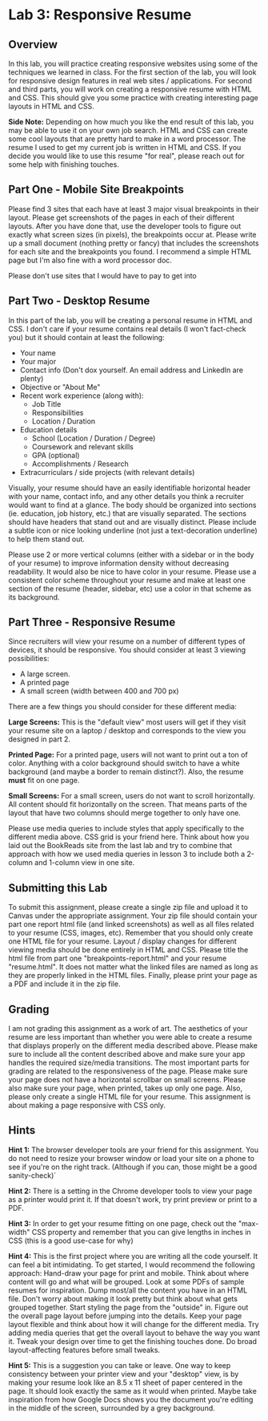 
# Lab 3: Responsive Resume

## Overview
In this lab, you will practice creating responsive websites using some of the techniques we learned in class. For the first section of the lab, you will look for responsive design features in real web sites / applications. For second and third parts, you will work on creating a responsive resume with HTML and CSS. This should give you some practice with creating interesting page layouts in HTML and CSS.

**Side Note:** Depending on how much you like the end result of this lab, you may be able to use it on your own job search. HTML and CSS can create some cool layouts that are pretty hard to make in a word processor.  The resume I used to get my current job is written in HTML and CSS. If you decide you would like to use this resume "for real", please reach out for some help with finishing touches.

## Part One - Mobile Site Breakpoints

Please find 3 sites that each have at least 3 major visual breakpoints in their layout. Please get screenshots of the pages in each of their different layouts. After you have done that, use the developer tools to figure out exactly what screen sizes (in pixels), the breakpoints occur at. Please write up a small document (nothing pretty or fancy) that includes the screenshots for each site and the breakpoints you found. I recommend a simple HTML page but I'm also fine with a word processor doc.

Please don't use sites that I would have to pay to get into

## Part Two - Desktop Resume

In this part of the lab, you will be creating a personal resume in HTML and CSS. I don't care if your resume contains real details (I won't fact-check you) but it should contain at least the following:

- Your name
- Your major
- Contact info (Don't dox yourself. An email address and LinkedIn are plenty)
- Objective or "About Me"
- Recent work experience (along with):
  - Job Title
  - Responsibilities
  - Location / Duration
- Education details
  - School (Location / Duration / Degree)
  - Coursework and relevant skills
  - GPA (optional)
  - Accomplishments / Research
- Extracurriculars / side projects (with relevant details)

Visually, your resume should have an easily identifiable horizontal header with your name, contact info, and any other details you think a recruiter would want to find at a glance. The body should be organized into sections (ie. education, job history, etc.) that are visually separated. The sections should have headers that stand out and are visually distinct. Please include a subtle icon or nice looking underline (not just a text-decoration underline) to help them stand out.

Please use 2 or more vertical columns (either with a sidebar or in the body of your resume) to improve information density without decreasing readability. It would also be nice to have color in your resume. Please use a consistent color scheme throughout your resume and make at least one section of the resume (header, sidebar, etc) use a color in that scheme as its background.

## Part Three - Responsive Resume

Since recruiters will view your resume on a number of different types of devices, it should be responsive. You should consider at least 3 viewing possibilities: 
- A large screen.
- A printed page
- A small screen (width between 400 and 700 px)

There are a few things you should consider for these different media:

**Large Screens:** This is the "default view" most users will get if they visit your resume site on a laptop / desktop and corresponds to the view you designed in part 2.

**Printed Page:** For a printed page, users will not want to print out a ton of color. Anything with a color background should switch to have a white background (and maybe a border to remain distinct?). Also, the resume **must** fit on one page.

**Small Screens:** For a small screen, users do not want to scroll horizontally. All content should fit horizontally on the screen. That means parts of the layout that have two columns should merge together to only have one.

Please use media queries to include styles that apply specifically to the different media above. CSS grid is your friend here. Think about how you laid out the BookReads site from the last lab and try to combine that approach with how we used media queries in lesson 3 to include both a 2-column and 1-column view in one site.

## Submitting this Lab

To submit this assignment, please create a single zip file and upload it to Canvas under the appropriate assignment. Your zip file should contain your part one report html file (and linked screenshots) as well as all files related to your resume (CSS, images, etc). Remember that you should only create one HTML file for your resume. Layout / display changes for different viewing media should be done entirely in HTML and CSS. Please title the html file from part one "breakpoints-report.html" and your resume "resume.html". It does not matter what the linked files are named as long as they are properly linked in the HTML files. Finally, please print your page as a PDF and include it in the zip file.

## Grading

I am not grading this assignment as a work of art. The aesthetics of your resume are less important than whether you were able to create a resume that displays properly on the different media described above. Please make sure to include all the content described above and make sure your app handles the required size/media transitions. The most important parts for grading are related to the responsiveness of the page. Please make sure your page does not have a horizontal scrollbar on small screens. Please also make sure your page, when printed, takes up only one page. Also, please only create a single HTML file for your resume. This assignment is about making a page responsive with CSS only.

## Hints

**Hint 1:** The browser developer tools are your friend for this assignment. You do not need to resize your browser window or load your site on a phone to see if you're on the right track. (Although if you can, those might be a good sanity-check)`

**Hint 2:** There is a setting in the Chrome developer tools to view your page as a printer would print it. If that doesn't work, try print preview or print to a PDF.

**Hint 3:** In order to get your resume fitting on one page, check out the "max-width" CSS property and remember that you can give lengths in inches in CSS (this is a good use-case for why)

**Hint 4:** This is the first project where you are writing all the code yourself. It can feel a bit intimidating. To get started, I would recommend the following approach: Hand-draw your page for print and mobile. Think about where content will go and what will be grouped. Look at some PDFs of sample resumes for inspiration. Dump most/all the content you have in an HTML file. Don't worry about making it look pretty but think about what gets grouped together. Start styling the page from the "outside" in. Figure out the overall page layout before jumping into the details. Keep your page layout flexible and think about how it will change for the different media. Try adding media queries that get the overall layout to behave the way you want it. Tweak your design over time to get the finishing touches done. Do broad layout-affecting features before small tweaks.

**Hint 5:** This is a suggestion you can take or leave. One way to keep consistency between your printer view and your "desktop" view, is by making your resume look like an 8.5 x 11 sheet of paper centered in the page. It should look exactly the same as it would when printed. Maybe take inspiration from how Google Docs shows you the document you're editing in the middle of the screen, surrounded by a grey background.
